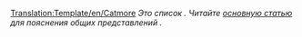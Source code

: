 <noinclude>[[Translation:Template/en/Catmore]]</noinclude><noinclude></noinclude>
''Это список {{PAGENAME}}. Читайте [[{{PAGENAME}}|основную статью]] для пояснения общих представлений {{PAGENAME}}.''